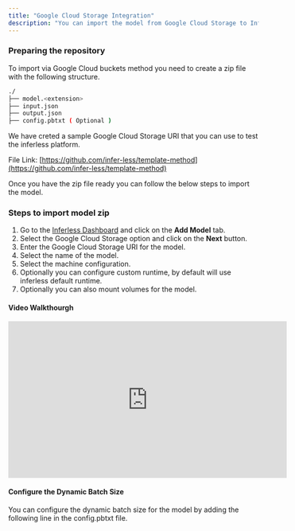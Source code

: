 ```yaml
---
title: "Google Cloud Storage Integration"
description: "You can import the model from Google Cloud Storage to Inferless platform."
---
```


### Preparing the repository 

To import via Google Cloud buckets method you need to create a zip file with the following structure. 

```bash
./
├── model.<extension>
├── input.json
├── output.json
├── config.pbtxt ( Optional )
```


We have creted a sample Google Cloud Storage URI that you can use to test the inferless platform.

File Link: [https://github.com/infer-less/template-method](https://github.com/infer-less/template-method)

Once you have the zip file ready you can follow the below steps to import the model.


### Steps to import model zip 

1. Go to the [Inferless Dashboard](https://app.inferless.com) and click on the **Add Model** tab.
2. Select the Google Cloud Storage option and click on the **Next** button.
3. Enter the Google Cloud Storage URI for the model.
4. Select the name of the model. 
5. Select the machine configuration. 
6. Optionally you can configure custom runtime, by default will use inferless default runtime.
7. Optionally you can also mount volumes for the model.


#### Video Walkthourgh

<iframe width="560" height="315" src="https://www.youtube.com/embed/dQw4w9WgXcQ" title="YouTube video player" frameborder="0" allow="accelerometer; autoplay; clipboard-write; encrypted-media; gyroscope; picture-in-picture; web-share" allowfullscreen></iframe>

####  Configure the Dynamic Batch Size 

You can configure the dynamic batch size for the model by adding the following line in the config.pbtxt file. 

